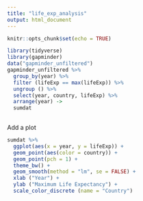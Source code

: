 ```yaml
---
title: "life_exp_analysis"
output: html_document
---
```


```r
knitr::opts_chunk$set(echo = TRUE)
```

```r
library(tidyverse)
library(gapminder)
data("gapminder_unfiltered")
gapminder_unfiltered %>%
  group_by(year) %>%
  filter (lifeExp == max(lifeExp)) %>% 
  ungroup () %>% 
  select(year, country, lifeExp) %>% 
  arrange(year) -> 
  sumdat 
  
```

Add a plot 
```r
sumdat %>%
  ggplot(aes(x = year, y = lifeExp)) + 
  geom_point(aes(color = country)) + 
  geom_point(pch = 1) + 
  theme_bw() + 
  geom_smooth(method = "lm", se = FALSE) + 
  xlab ("Year") + 
  ylab ("Maximum Life Expectancy") + 
  scale_color_discrete (name = "Country")
```




```r

```